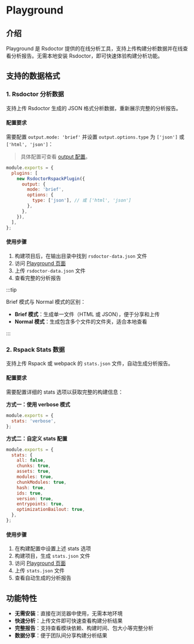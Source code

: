 # Playground

## 介绍

Playground 是 Rsdoctor 提供的在线分析工具，支持上传构建分析数据并在线查看分析报告。无需本地安装 Rsdoctor，即可快速体验构建分析功能。

## 支持的数据格式

### 1. Rsdoctor 分析数据

支持上传 Rsdoctor 生成的 JSON 格式分析数据，重新展示完整的分析报告。

#### 配置要求

需要配置 `output.mode: 'brief'` 并设置 `output.options.type` 为 `['json']` 或 `['html', 'json']`：

> 具体配置可查看 [output 配置](/config/options/output)。

```js title="rspack.config.js 或 webpack.config.js"
module.exports = {
  plugins: [
    new RsdoctorRspackPlugin({
      output: {
        mode: 'brief',
        options: {
          type: ['json'], // 或 ['html', 'json']
        },
      },
    }),
  ],
};
```

#### 使用步骤

1. 构建项目后，在输出目录中找到 `rsdoctor-data.json` 文件
2. 访问 [Playground 页面](https://rsdoctor.rs/preview/#/resources/uploader)
3. 上传 `rsdoctor-data.json` 文件
4. 查看完整的分析报告

:::tip

Brief 模式与 Normal 模式的区别：

- **Brief 模式**：生成单一文件（HTML 或 JSON），便于分享和上传
- **Normal 模式**：生成包含多个文件的文件夹，适合本地查看

:::

### 2. Rspack Stats 数据

支持上传 Rspack 或 webpack 的 `stats.json` 文件，自动生成分析报告。

#### 配置要求

需要配置详细的 stats 选项以获取完整的构建信息：

**方式一：使用 verbose 模式**

```js title="rspack.config.js 或 webpack.config.js"
module.exports = {
  stats: 'verbose',
};
```

**方式二：自定义 stats 配置**

```js
module.exports = {
  stats: {
    all: false,
    chunks: true,
    assets: true,
    modules: true,
    chunkModules: true,
    hash: true,
    ids: true,
    version: true,
    entrypoints: true,
    optimizationBailout: true,
  },
};
```

#### 使用步骤

1. 在构建配置中设置上述 stats 选项
2. 构建项目，生成 `stats.json` 文件
3. 访问 [Playground 页面](https://rsdoctor.rs/preview/#/resources/uploader)
4. 上传 `stats.json` 文件
5. 查看自动生成的分析报告

## 功能特性

- **无需安装**：直接在浏览器中使用，无需本地环境
- **快速分析**：上传文件即可快速查看构建分析结果
- **完整报告**：支持查看模块依赖、构建时间、包大小等完整分析
- **数据分享**：便于团队间分享构建分析结果
